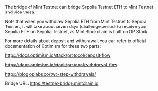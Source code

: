 The bridge of Mint Testnet can bridge Sepolia Testnet ETH to Mint Testnet and vice versa.


<Callout type="warning">
  Note that when you withdraw Sepolia ETH from Mint Testnet to Sepolia Testnet,
  it will take about seven days (challenge period) to receive your Sepolia ETH
  on Sepolia Testnet, as Mint Blockchain is built on OP Stack.
</Callout>

For more details about deposit and withdrawal, you can refer to official documentation of Optimism for these two parts:

https://docs.optimism.io/stack/protocol/deposit-flow

https://docs.optimism.io/stack/protocol/withdrawal-flow

https://blog.oplabs.co/two-step-withdrawals/

Bridge URL: https://testnet-bridge.mintchain.io
